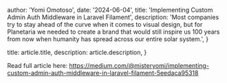 
  author: 'Yomi Omotoso',
  date: '2024-06-04',
  title: 'Implementing Custom Admin Auth Middleware in Laravel Filament',
  description:
    'Most companies try to stay ahead of the curve when it comes to visual design, but for Planetaria we needed to create a brand that would still inspire us 100 years from now when humanity has spread across our entire solar system.',
}

  title: article.title,
  description: article.description,
}


Read full article here: https://medium.com/@misteryomi/implementing-custom-admin-auth-middleware-in-laravel-filament-5eedaca95318
